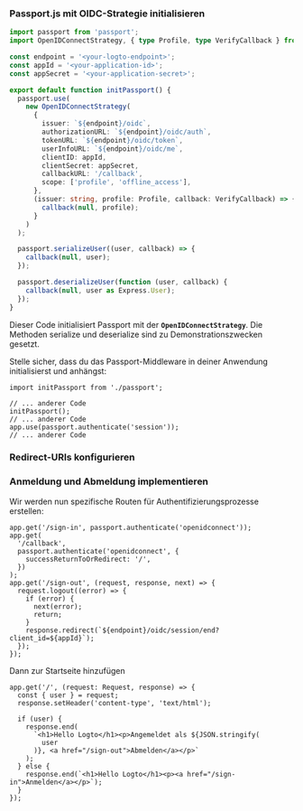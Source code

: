 
### Passport.js mit OIDC-Strategie initialisieren

```ts title="passport.ts"
import passport from 'passport';
import OpenIDConnectStrategy, { type Profile, type VerifyCallback } from 'passport-openidconnect';

const endpoint = '<your-logto-endpoint>';
const appId = '<your-application-id>';
const appSecret = '<your-application-secret>';

export default function initPassport() {
  passport.use(
    new OpenIDConnectStrategy(
      {
        issuer: `${endpoint}/oidc`,
        authorizationURL: `${endpoint}/oidc/auth`,
        tokenURL: `${endpoint}/oidc/token`,
        userInfoURL: `${endpoint}/oidc/me`,
        clientID: appId,
        clientSecret: appSecret,
        callbackURL: '/callback',
        scope: ['profile', 'offline_access'],
      },
      (issuer: string, profile: Profile, callback: VerifyCallback) => {
        callback(null, profile);
      }
    )
  );

  passport.serializeUser((user, callback) => {
    callback(null, user);
  });

  passport.deserializeUser(function (user, callback) {
    callback(null, user as Express.User);
  });
}
```

Dieser Code initialisiert Passport mit der **`OpenIDConnectStrategy`**. Die Methoden serialize und deserialize sind zu Demonstrationszwecken gesetzt.

Stelle sicher, dass du das Passport-Middleware in deiner Anwendung initialisierst und anhängst:

```tsx title="your-app-entry.ts"
import initPassport from './passport';

// ... anderer Code
initPassport();
// ... anderer Code
app.use(passport.authenticate('session'));
// ... anderer Code
```

### Redirect-URIs konfigurieren

<SignInFlowSummary />

<AssumingUrl />

<WebConfigureRedirectUris />

### Anmeldung und Abmeldung implementieren

Wir werden nun spezifische Routen für Authentifizierungsprozesse erstellen:

```tsx title="your-app-entry.ts"
app.get('/sign-in', passport.authenticate('openidconnect'));
app.get(
  '/callback',
  passport.authenticate('openidconnect', {
    successReturnToOrRedirect: '/',
  })
);
app.get('/sign-out', (request, response, next) => {
  request.logout((error) => {
    if (error) {
      next(error);
      return;
    }
    response.redirect(`${endpoint}/oidc/session/end?client_id=${appId}`);
  });
});
```

Dann zur Startseite hinzufügen

```tsx title="your-app-entry.ts"
app.get('/', (request: Request, response) => {
  const { user } = request;
  response.setHeader('content-type', 'text/html');

  if (user) {
    response.end(
      `<h1>Hello Logto</h1><p>Angemeldet als ${JSON.stringify(
        user
      )}, <a href="/sign-out">Abmelden</a></p>`
    );
  } else {
    response.end(`<h1>Hello Logto</h1><p><a href="/sign-in">Anmelden</a></p>`);
  }
});
```

<Checkpoint />
